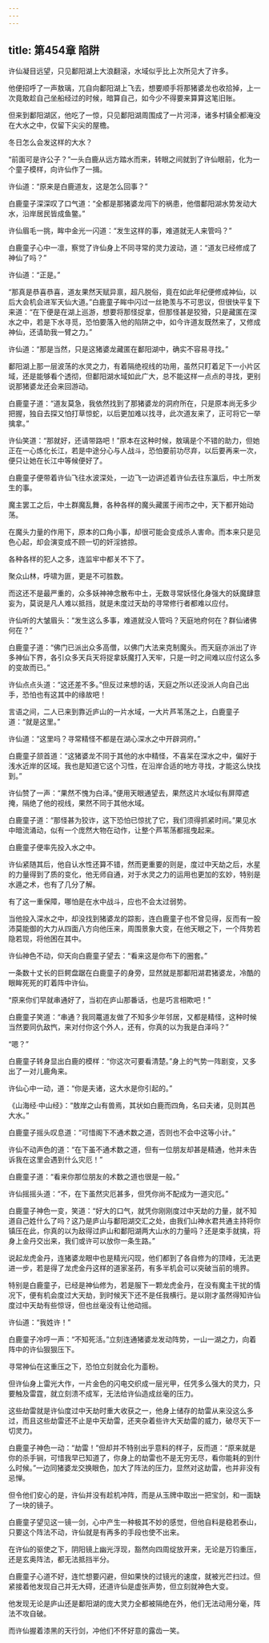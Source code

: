 ```yaml
---
---
---
```

title: 第454章 陷阱
---





许仙凝目远望，只见鄱阳湖上大浪翻滚，水域似乎比上次所见大了许多。

他便招呼了一声敖璃，兀自向鄱阳湖上飞去，想要顺手将那猪婆龙也收拾掉，上一次竟敢趁自己坐船经过的时候，暗算自己，如今少不得要来算算这笔旧账。

但来到鄱阳湖区，他吃了一惊，只见鄱阳湖周围成了一片河泽，诸多村镇全都淹没在大水之中，仅留下尖尖的屋檐。

冬日怎么会发这样的大水？

“前面可是许公子？”一头白鹿从远方踏水而来，转眼之间就到了许仙眼前，化为一个童子模样，向许仙作了一揖。

许仙道：“原来是白鹿道友，这是怎么回事？”

白鹿童子深深叹了口气道：“全都是那猪婆龙闯下的祸患，他借鄱阳湖水势发动大水，沿岸居民皆成鱼鳖。”

许仙眉毛一挑，眸中金光一闪道：“发生这样的事，难道就无人来管吗？”

白鹿童子心中一凛，察觉了许仙身上不同寻常的灵力波动，道：“道友已经修成了神仙了吗？”

许仙道：“正是。”

“那真是恭喜恭喜，道友果然天赋异禀，超凡脱俗，竟在如此年纪便修成神仙，以后大会机会进军天仙大道。”白鹿童子眸中闪过一丝艳羡与不可思议，但很快平复下来道：“在下便是在湖上巡游，想要将那怪捉拿，但那怪甚是狡猾，只是藏匿在深水之中，若是下水寻觅，恐怕要落入他的陷阱之中，如今许道友既然来了，又修成神仙，还请助我一臂之力。”

许仙道：“那是当然，只是这猪婆龙藏匿在鄱阳湖中，确实不容易寻找。”

鄱阳湖上那一层波荡的水灵之力，有着隔绝视线的功用，虽然只盯着足下一小片区域，还是能够看个透彻，但鄱阳湖水域如此广大，总不能这样一点点的寻找，更别说那猪婆龙还会来回游动。

白鹿童子道：“道友莫急，我依然找到了那猪婆龙的洞府所在，只是原本尚无多少把握，独自去探又怕打草惊蛇，以后更加难以找寻，此次道友来了，正可将它一举擒拿。”

许仙笑道：“那就好，还请带路吧！”原本在这种时候，敖璃是个不错的助力，但她正在一心炼化长江，若是中途分心与人战斗，恐怕要前功尽弃，以后要再来一次，便只让她在长江中等候便好了。

白鹿童子便带着许仙飞往水波深处，一边飞一边讲述着许仙去往东瀛后，中土所发生的事。

魔主罢工之后，中土群魔乱舞，各种各样的魔头藏匿于闹市之中，天下都开始动荡。

在魔头力量的作用下，原本的口角小事，却很可能会变成杀人害命。而本来只是见色心起，却会演变成不顾一切的奸淫掳掠。

各种各样的犯人之多，连监牢中都关不下了。

聚众山林，呼啸为匪，更是不可胜数。

而这还不是最严重的，众多妖神神念散布中土，无数寻常妖怪化身强大的妖魔肆意妄为，莫说是凡人难以抵挡，就是未度过天劫的寻常修行者都难以应付。

许仙听的大皱眉头：“发生这么多事，难道就没人管吗？天庭地府何在？群仙诸佛何在？”

白鹿童子道：“佛门已派出众多高僧，以佛门大法来克制魔头。而天庭亦派出了许多神仙下界，各引众多天兵天将捉拿妖魔打入天牢，只是一时之间难以应付这么多的变故而已。”

许仙点点头道：“这还差不多。”但反过来想的话，天庭之所以还没派人向自己出手，恐怕也有这其中的缘故吧！

言语之间，二人已来到靠近庐山的一片水域，一大片芦苇荡之上，白鹿童子道：“就是这里。”

许仙道：“这里吗？寻常精怪不都是在湖心深水之中开辟洞府。”

白鹿童子颔首道：“这猪婆龙不同于其他的水中精怪，不喜呆在深水之中，偏好于浅水近岸的区域。我也是知道它这个习性，在沿岸合适的地方寻找，才能这么快找到。”

许仙赞了一声：“果然不愧为白泽。”便用天眼通望去，果然这片水域似有屏障遮掩，隔绝了他的视线，果然不同于其他水域。

白鹿童子道：“那怪甚为狡诈，这下恐怕已惊扰了它，我们须得抓紧时间。”果见水中暗流涌动，似有一个庞然大物在动作，让整个芦苇荡都摇曳起来。

白鹿童子便率先投入水之中。

许仙紧随其后，他自认水性还算不错，然而更重要的则是，度过中天劫之后，水星的力量得到了质的变化，他无师自通，对于水灵之力的运用也更加的玄妙，特别是水遁之术，也有了几分了解。

有了这一重保障，哪怕是在水中战斗，应也不会太过弱势。

当他投入深水之中，却没找到猪婆龙的踪影，连白鹿童子也不曾见得，反而有一股沛莫能御的大力从四面八方向他压来，周围景象大变，在他天眼之下，一个阵势若隐若现，将他困在其中。

许仙神色不动，仰天向白鹿童子望去：“看来这是你布下的圈套。”

一条数十丈长的巨鳄盘踞在白鹿童子的身旁，显然就是那鄱阳湖君猪婆龙，冷酷的眼眸死死的盯着阵中许仙。

“原来你们早就串通好了，当初在庐山那番话，也是巧言相欺吧！”

白鹿童子笑道：“串通？我同鼍道友做了不知多少年邻居，又都是精怪，这种时候当然要同仇敌忾，来对付你这个外人，还有，你真的以为我是白泽吗？”

“嗯？”

白鹿童子转身显出白鹿的模样：“你这次可要看清楚。”身上的气势一阵剧变，又多出了一对儿鹿角来。

许仙心中一动，道：“你是夫诸，这大水是你引起的。”

《山海经·中山经》：“敖岸之山有兽焉，其状如白鹿而四角，名曰夫诸，见则其邑大水。”

白鹿童子摇头叹息道：“可惜阁下不通术数之道，否则也不会中这等小计。”

许仙不动声色的道：“在下虽不通术数之道，但有一位朋友却甚是精通，他并未告诉我在这里会遇到什么灾厄！”

白鹿童子道：“看来你那位朋友的术数之道也很是一般。”

许仙摇摇头道：“不，在下虽然灾厄甚多，但凭你尚不配成为一道灾厄。”

白鹿童子神色一变，笑道：“好大的口气，就凭你刚刚度过中天劫的力量，就不知道自己姓什么了吗？这乃是庐山与鄱阳湖交汇之处，由我们山神水君共通主持将你镇压在此，你真的以为敌得过庐山和鄱阳湖两大山水的力量吗？还是束手就擒，将身上金丹交出来，我们或许可以放你一条生路。”

说起龙虎金丹，连猪婆龙眼中也是精光闪现，他们都到了各自修为的顶峰，无法更进一步，若是得了龙虎金丹这样的道家圣药，有多半机会可以突破当前的境界。

特别是白鹿童子，已经是神仙修为，若是服下一颗龙虎金丹，在没有魔主干扰的情况下，便有机会度过大天劫，到时候天下还不是任我横行。是以刚才虽然得知许仙度过中天劫有些惊讶，但也丝毫没有让他动摇。

许仙道：“我姓许！”

白鹿童子冷哼一声：“不知死活。”立刻连通猪婆龙发动阵势，一山一湖之力，向着阵中的许仙狠狠压下。

寻常神仙在这重压之下，恐怕立刻就会化为齑粉。

但许仙身上雷光大作，一片金色的闪电交织成一层光甲，任凭多么强大的灵力，只要触及雷霆，就立刻溃不成军，无法给许仙造成丝毫的压力。

这些劫雷就是许仙度过中天劫时重大收获之一，他身上储存的劫雷从来没这么多过，而且这些劫雷还不止是中天劫雷，还夹杂着些许大天劫雷的威力，破尽天下一切灵力。

白鹿童子神色一动：“劫雷！”但却并不特别出乎意料的样子，反而道：“原来就是你的杀手锏，可惜我早已知道了，你身上的劫雷也不是无穷无尽，看你能耗的到什么时候。”一边同猪婆龙交换眼色，加大了阵法的压力，显然对这劫雷，也并非没有忌惮。

但令他们安心的是，许仙并没有趁机冲阵，而是从玉牌中取出一把宝剑，和一面缺了一块的镜子。

白鹿童子望见这一镜一剑，心中产生一种极其不妙的感觉，但他自料是稳若泰山，只要这个阵法不动，许仙就是有再多的手段也使不出来。

在许仙的驱使之下，阴阳镜上幽光浮现，豁然向四周绽放开来，无论是万钧重压，还是玄奥阵法，都无法抵挡半分。

白鹿童子心道不好，连忙想要闪避，但如果快的过镜光的速度，就被光芒扫过。但紧接着他发现自己并无大碍，还道许仙是虚张声势，但立刻就神色大变。

他发现无论是庐山还是鄱阳湖的庞大灵力全都被隔绝在外，他们无法动用分毫，阵法不攻自破。

而许仙握着漆黑的天行剑，冲他们不怀好意的露齿一笑。